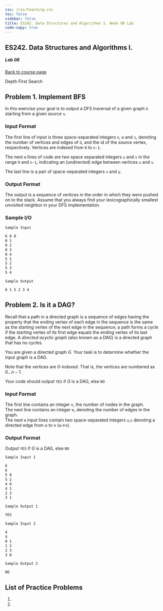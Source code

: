 ```yaml
---
css: /css/teaching.css
toc: false
sidebar: false
title: ES242. Data Structures and Algorithms I. Week 08 Lab
code-copy: true
---
```


:::{.column-body-outset}

## ES242. Data Structures and Algorithms I.

##### Lab 08

[Back to course page](../index.qmd)

:::{.callout-warning appearance="minimal"}
Depth First Search
:::


:::{.callout-note collapse="true" icon="false"}

# Problem 1. Implement BFS

In this exercise your goal is to output a DFS traversal of a given graph `G` starting from a given source `s`.


### Input Format


The first line of input is three space-separated integers `n`, `m` and `s`, denoting the number of vertices and edges of `G`, and the id of the source vertex, respectively. Vertices are indexed from `0` to `n-1`.

The next `m` lines of code are two space separated integers `u` and `v` in the range `0` and `n-1`, indicating an (undirected) edge between vertices `u` and `v`.

The last line is a pair of space-separated integers `x` and `y`.

### Output Format

The output is a sequence of vertices in the order in which they were pushed on to the stack. Assume that you always find your lexicographically smallest unvisited neighbor in your DFS implementation. 

### Sample I/O

`Sample Input`

```default
6 8 0
0 1
0 2
0 3
0 4
5 1
5 2
5 3
5 4
```

`Sample Output`

```default
0 1 5 2 3 4
```

:::



:::{.callout-note collapse="true" icon="false"}

# Problem 2. Is it a DAG?

Recall that a path in a directed graph is a sequence of edges having the property that the ending vertex of each edge in the sequence is the same as the starting vertex of the next edge in the sequence; a path forms a cycle if the starting vertex of its first edge equals the ending vertex of its last edge. A _directed acyclic graph_ (also known as a DAG) is a directed graph that has no cycles.

You are given a directed graph $G$. Your task is to determine whether the input graph is a DAG.

Note that the vertices are _0-indexed_. That is, the vertices are numbered as $0 \ldots n-1$.

Your code should output `YES` if $G$ is a DAG, else `NO`

### Input Format

The first line contains an integer `n`, the number of nodes in the graph. <br>
The next line contains an integer `m`, denoting the number of edges in the graph. <br>
The next `m` input lines contain two space-separated integers `u`,`v` denoting a directed edge from u to v (u->v).

### Output Format

Output `YES` if $G$ is a DAG, else `NO`

`Sample Input 1`

```default
6
6
5 0
5 2
4 0
4 1
2 3
3 1
```

`Sample Output 1`

```default
YES
```

`Sample Input 2`

```default
4
4
0 1
1 2
2 3
3 0
```

`Sample Output 2`

```default
NO
```
  
  
:::




## List of Practice Problems

1. 


2.



:::
